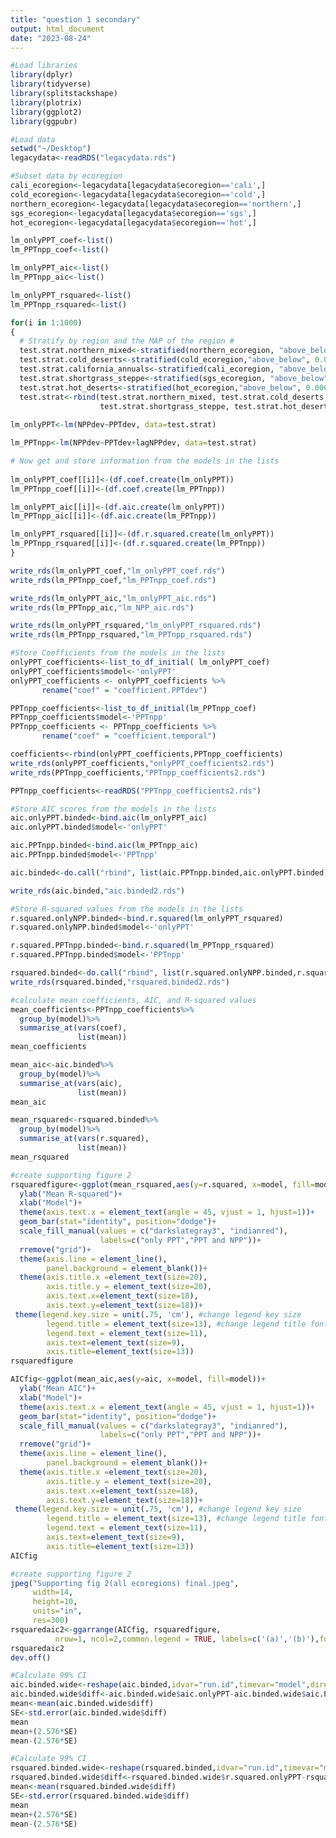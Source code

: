 ```yaml
---
title: "question 1 secondary"
output: html_document
date: "2023-08-24"
---
```

```r
#Load libraries
library(dplyr)
library(tidyverse)
library(splitstackshape)
library(plotrix)
library(ggplot2)
library(ggpubr)

#Load data
setwd("~/Desktop")
legacydata<-readRDS("legacydata.rds")

```

```r
#Subset data by ecoregion
cali_ecoregion<-legacydata[legacydata$ecoregion=='cali',]
cold_ecoregion<-legacydata[legacydata$ecoregion=='cold',]
northern_ecoregion<-legacydata[legacydata$ecoregion=='northern',]
sgs_ecoregion<-legacydata[legacydata$ecoregion=='sgs',]
hot_ecoregion<-legacydata[legacydata$ecoregion=='hot',]
```

```r
lm_onlyPPT_coef<-list()
lm_PPTnpp_coef<-list()

lm_onlyPPT_aic<-list()
lm_PPTnpp_aic<-list()

lm_onlyPPT_rsquared<-list()
lm_PPTnpp_rsquared<-list()
```


```r
for(i in 1:1000)
{
  # Stratify by region and the MAP of the region #
  test.strat.northern_mixed<-stratified(northern_ecoregion, "above_below", 0.0001)
  test.strat.cold_deserts<-stratified(cold_ecoregion,"above_below", 0.0001)
  test.strat.california_annuals<-stratified(cali_ecoregion, "above_below", 0.0001)
  test.strat.shortgrass_steppe<-stratified(sgs_ecoregion, "above_below", 0.0001)
  test.strat.hot_deserts<-stratified(hot_ecoregion,"above_below", 0.0001)
  test.strat<-rbind(test.strat.northern_mixed, test.strat.cold_deserts, test.strat.california_annuals, 
                    test.strat.shortgrass_steppe, test.strat.hot_deserts)
  
lm_onlyPPT<-lm(NPPdev~PPTdev, data=test.strat)

lm_PPTnpp<-lm(NPPdev~PPTdev+lagNPPdev, data=test.strat)

# Now get and store information from the models in the lists 
  
lm_onlyPPT_coef[[i]]<-(df.coef.create(lm_onlyPPT))
lm_PPTnpp_coef[[i]]<-(df.coef.create(lm_PPTnpp))

lm_onlyPPT_aic[[i]]<-(df.aic.create(lm_onlyPPT))
lm_PPTnpp_aic[[i]]<-(df.aic.create(lm_PPTnpp))

lm_onlyPPT_rsquared[[i]]<-(df.r.squared.create(lm_onlyPPT))
lm_PPTnpp_rsquared[[i]]<-(df.r.squared.create(lm_PPTnpp))
}
```

```r
write_rds(lm_onlyPPT_coef,"lm_onlyPPT_coef.rds")
write_rds(lm_PPTnpp_coef,"lm_PPTnpp_coef.rds")

write_rds(lm_onlyPPT_aic,"lm_onlyPPT_aic.rds")
write_rds(lm_PPTnpp_aic,"lm_NPP_aic.rds")

write_rds(lm_onlyPPT_rsquared,"lm_onlyPPT_rsquared.rds")
write_rds(lm_PPTnpp_rsquared,"lm_PPTnpp_rsquared.rds")
```


```r
#Store Coefficients from the models in the lists
onlyPPT_coefficients<-list_to_df_initial( lm_onlyPPT_coef)
onlyPPT_coefficients$model<-'onlyPPT'
onlyPPT_coefficients <- onlyPPT_coefficients %>% 
       rename("coef" = "coefficient.PPTdev")

PPTnpp_coefficients<-list_to_df_initial(lm_PPTnpp_coef)
PPTnpp_coefficients$model<-'PPTnpp'
PPTnpp_coefficients <- PPTnpp_coefficients %>% 
       rename("coef" = "coefficient.temporal")

coefficients<-rbind(onlyPPT_coefficients,PPTnpp_coefficients)
write_rds(onlyPPT_coefficients,"onlyPPT_coefficients2.rds")
write_rds(PPTnpp_coefficients,"PPTnpp_coefficients2.rds")

PPTnpp_coefficients<-readRDS("PPTnpp_coefficients2.rds")

```

```r
#Store AIC scores from the models in the lists
aic.onlyPPT.binded<-bind.aic(lm_onlyPPT_aic)
aic.onlyPPT.binded$model<-'onlyPPT'

aic.PPTnpp.binded<-bind.aic(lm_PPTnpp_aic)
aic.PPTnpp.binded$model<-'PPTnpp'

aic.binded<-do.call("rbind", list(aic.PPTnpp.binded,aic.onlyPPT.binded))

write_rds(aic.binded,"aic.binded2.rds")
```

```r
#Store R-squared values from the models in the lists
r.squared.onlyNPP.binded<-bind.r.squared(lm_onlyPPT_rsquared)
r.squared.onlyNPP.binded$model<-'onlyPPT'

r.squared.PPTnpp.binded<-bind.r.squared(lm_PPTnpp_rsquared)
r.squared.PPTnpp.binded$model<-'PPTnpp'

rsquared.binded<-do.call("rbind", list(r.squared.onlyNPP.binded,r.squared.PPTnpp.binded))
write_rds(rsquared.binded,"rsquared.binded2.rds")
```

```r
#calculate mean coefficients, AIC, and R-squared values
mean_coefficients<-PPTnpp_coefficients%>%
  group_by(model)%>%
  summarise_at(vars(coef),
               list(mean))
mean_coefficients

mean_aic<-aic.binded%>%
  group_by(model)%>%
  summarise_at(vars(aic),
               list(mean))
mean_aic

mean_rsquared<-rsquared.binded%>%
  group_by(model)%>%
  summarise_at(vars(r.squared),
               list(mean))
mean_rsquared
```

```r
#create supporting figure 2
rsquaredfigure<-ggplot(mean_rsquared,aes(y=r.squared, x=model, fill=model))+
  ylab("Mean R-squared")+
  xlab("Model")+
  theme(axis.text.x = element_text(angle = 45, vjust = 1, hjust=1))+
  geom_bar(stat="identity", position="dodge")+
  scale_fill_manual(values = c("darkslategray3", "indianred"),
                    labels=c("only PPT","PPT and NPP"))+
  rremove("grid")+
  theme(axis.line = element_line(),
        panel.background = element_blank())+
  theme(axis.title.x =element_text(size=20),
        axis.title.y = element_text(size=20),
        axis.text.x=element_text(size=18),
        axis.text.y=element_text(size=18))+
 theme(legend.key.size = unit(.75, 'cm'), #change legend key size
        legend.title = element_text(size=13), #change legend title font size
        legend.text = element_text(size=11), 
        axis.text=element_text(size=9),
        axis.title=element_text(size=13))
rsquaredfigure
```

```r

AICfig<-ggplot(mean_aic,aes(y=aic, x=model, fill=model))+
  ylab("Mean AIC")+
  xlab("Model")+
  theme(axis.text.x = element_text(angle = 45, vjust = 1, hjust=1))+
  geom_bar(stat="identity", position="dodge")+
  scale_fill_manual(values = c("darkslategray3", "indianred"),
                    labels=c("only PPT","PPT and NPP"))+
  rremove("grid")+
  theme(axis.line = element_line(),
        panel.background = element_blank())+
  theme(axis.title.x =element_text(size=20),
        axis.title.y = element_text(size=20),
        axis.text.x=element_text(size=18),
        axis.text.y=element_text(size=18))+
 theme(legend.key.size = unit(.75, 'cm'), #change legend key size
        legend.title = element_text(size=13), #change legend title font size
        legend.text = element_text(size=11), 
        axis.text=element_text(size=9),
        axis.title=element_text(size=13))
AICfig
```

```r
#create supporting figure 2
jpeg("Supporting fig 2(all ecoregions) final.jpeg",
     width=14,
     height=10,
     units="in",
     res=300)
rsquaredaic2<-ggarrange(AICfig, rsquaredfigure,
          nrow=1, ncol=2,common.legend = TRUE, labels=c('(a)','(b)'),font.label = list(size = 20))
rsquaredaic2
dev.off()
```

```r
#Calculate 99% CI
aic.binded.wide<-reshape(aic.binded,idvar="run.id",timevar="model",direction="wide")
aic.binded.wide$diff<-aic.binded.wide$aic.onlyPPT-aic.binded.wide$aic.PPTnpp
mean<-mean(aic.binded.wide$diff)
SE<-std.error(aic.binded.wide$diff)
mean
mean+(2.576*SE)
mean-(2.576*SE)

```

```r
#Calculate 99% CI
rsquared.binded.wide<-reshape(rsquared.binded,idvar="run.id",timevar="model",direction="wide")
rsquared.binded.wide$diff<-rsquared.binded.wide$r.squared.onlyPPT-rsquared.binded.wide$r.squared.PPTnpp
mean<-mean(rsquared.binded.wide$diff)
SE<-std.error(rsquared.binded.wide$diff)
mean
mean+(2.576*SE)
mean-(2.576*SE)
```

